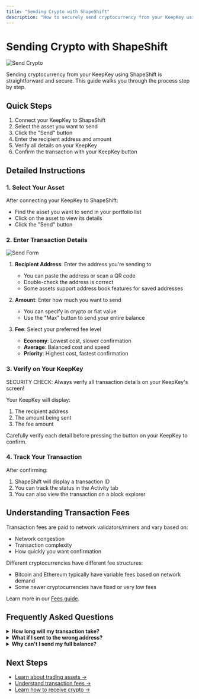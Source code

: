 ```yaml
---
title: "Sending Crypto with ShapeShift"
description: "How to securely send cryptocurrency from your KeepKey using ShapeShift"
---
```


# Sending Crypto with ShapeShift

![Send Crypto](/images/desktop/send-crypto.png)

Sending cryptocurrency from your KeepKey using ShapeShift is straightforward and secure. This guide walks you through the process step by step.

## Quick Steps

1. Connect your KeepKey to ShapeShift
2. Select the asset you want to send
3. Click the "Send" button
4. Enter the recipient address and amount
5. Verify all details on your KeepKey
6. Confirm the transaction with your KeepKey button

## Detailed Instructions

### 1. Select Your Asset

After connecting your KeepKey to ShapeShift:

- Find the asset you want to send in your portfolio list
- Click on the asset to view its details
- Click the "Send" button

### 2. Enter Transaction Details

![Send Form](/images/desktop/send-form.png)

1. **Recipient Address**: Enter the address you're sending to
   - You can paste the address or scan a QR code
   - Double-check the address is correct
   - Some assets support address book features for saved addresses

2. **Amount**: Enter how much you want to send
   - You can specify in crypto or fiat value
   - Use the "Max" button to send your entire balance

3. **Fee**: Select your preferred fee level
   - **Economy**: Lowest cost, slower confirmation
   - **Average**: Balanced cost and speed
   - **Priority**: Highest cost, fastest confirmation

### 3. Verify on Your KeepKey

<div style={{ 
  background: '#0f0', 
  color: '#000', 
  padding: '1rem', 
  borderRadius: '0.5rem', 
  marginBottom: '1rem',
  marginTop: '1rem',
  fontWeight: 'bold'
}}>
  SECURITY CHECK: Always verify all transaction details on your KeepKey's screen!
</div>

Your KeepKey will display:
1. The recipient address
2. The amount being sent
3. The fee amount

Carefully verify each detail before pressing the button on your KeepKey to confirm.

### 4. Track Your Transaction

After confirming:
1. ShapeShift will display a transaction ID
2. You can track the status in the Activity tab
3. You can also view the transaction on a block explorer

## Understanding Transaction Fees

Transaction fees are paid to network validators/miners and vary based on:
- Network congestion
- Transaction complexity
- How quickly you want confirmation

Different cryptocurrencies have different fee structures:
- Bitcoin and Ethereum typically have variable fees based on network demand
- Some newer cryptocurrencies have fixed or very low fees

Learn more in our [Fees guide](/shapeshift/fees).

## Frequently Asked Questions

<details>
  <summary><strong>How long will my transaction take?</strong></summary>
  <div style={{ padding: '1rem' }}>
    It depends on the cryptocurrency and fee level you choose:
    - Bitcoin: 10 minutes to several hours
    - Ethereum: 15 seconds to several minutes
    - Other assets: varies by blockchain
    
    During high network congestion, these times may increase.
  </div>
</details>

<details>
  <summary><strong>What if I sent to the wrong address?</strong></summary>
  <div style={{ padding: '1rem' }}>
    Cryptocurrency transactions are irreversible once confirmed. Always double-check the recipient address before confirming on your KeepKey.
  </div>
</details>

<details>
  <summary><strong>Why can't I send my full balance?</strong></summary>
  <div style={{ padding: '1rem' }}>
    Transaction fees are deducted from your balance. The system reserves enough to cover the network fee.
  </div>
</details>

## Next Steps

- [Learn about trading assets →](/shapeshift/trading)
- [Understand transaction fees →](/shapeshift/fees)
- [Learn how to receive crypto →](/shapeshift/receive)